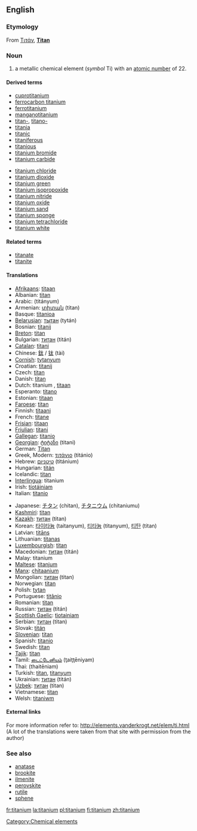 ==English==

{{elements|Ti|scandium|Sc|vanadium|V}}
===Etymology===
From {{Gr.}} [[Τιτάν]], '''[[Titan]]'''

===Noun===
{{en-noun-unc}}
{{wikipedia}}

# a metallic chemical element (''symbol'' Ti) with an [[atomic number]] of 22.

====Derived terms====
{{top2}}
*[[cuprotitanium]]
*[[ferrocarbon titanium]]
*[[ferrotitanium]]
*[[manganotitanium]]
*[[titan-]], [[titano-]]
*[[titania]]<!--sic-->
*[[titanic]]<!--sic-->
*[[titaniferous]]
*[[titanious]]
*[[titanium bromide]]
*[[titanium carbide]]
{{mid2}}
*[[titanium chloride]]
*[[titanium dioxide]]
*[[titanium green]]
*[[titanium isopropoxide]]
*[[titanium nitride]]
*[[titanium oxide]]
*[[titanium sand]]
*[[titanium sponge]]
*[[titanium tetrachloride]]
*[[titanium white]]
{{bottom}}

====Related terms====
*[[titanate]]
*[[titanite]]

====Translations====
{{top}}
*[[Afrikaans]]: [[titaan]]
*Albanian: [[titan]]
*Arabic: {{ARchar|[[تيتانيوم]]}} (titányum) {{m}}
*Armenian: [[տիտան]] (titan)
*Basque: [[titanioa]]
*[[Belarusian]]: [[тытан]] (tytán) {{m}}
*Bosnian: [[titanij]]
*[[Breton]]: [[titan]]
*Bulgarian: [[титан]] (titán) {{m}}
*[[Catalan]]: [[titani]]
*Chinese: [[鈦]] / [[钛]] (tài)
*[[Cornish]]: [[tytanyum]]
*Croatian: [[titanij]]
*Czech: [[titan]]
*Danish: [[titan]]
*Dutch: titanium {{n}}, [[titaan]] {{n}}
*Esperanto: [[titano]]
*Estonian: [[titaan]]
*[[Faroese]]: [[titan]]
*Finnish: [[titaani]]
*French: [[titane]] {{m}}
*[[Frisian]]: [[titaan]]
*[[Friulian]]: [[titani]]
*[[Gallegan]]: [[titanio]]
*[[Georgian]]: [[ტიტანი]] (titani)
*German: [[Titan]] {{n}}
*Greek, Modern: [[τιτάνιο]] (titánio) {{n}}
*Hebrew: [[טיטניום]] (titánium)
*Hungarian: [[titán]]
*Icelandic: [[titan]]
*[[Interlingua]]: titanium
*Irish: [[tíotáiniam]]
*Italian: [[titanio]] {{m}}
{{mid}}
*Japanese: [[チタン]] (chitan), [[チタニウム]] (chitaniumu)
*[[Kashmiri]]: [[titan]]
*[[Kazakh]]: [[титан]] (titan)
*Korean: [[타이타늄]] (taitanyum), [[티타늄]] (titanyum), [[티탄]] (titan)
*Latvian: [[titāns]]
*Lithuanian: [[titanas]]
*[[Luxembourgish]]: [[titan]]
*Macedonian: [[титан]] (titán) {{m}}
*Malay: titanium
*[[Maltese]]: [[titanjum]]
*[[Manx]]: [[çhitaanium]]
*Mongolian: [[титан]] (titan)
*Norwegian: [[titan]]
*Polish: [[tytan]] {{m}}
*Portuguese: [[titânio]] {{m}}
*Romanian: [[titan]] {{n}}
*Russian: [[титан]] (titán) {{m}}
*[[Scottish Gaelic]]: [[tìotainiam]]
*Serbian: [[титан]] (titan) {{m}}
*Slovak: [[titán]]
*[[Slovenian]]: [[titan]]
*Spanish: [[titanio]] {{m}}
*Swedish: [[titan]]
*[[Tajik]]: [[titan]]
*Tamil: [[டைட்டேனியம்]] (ţaiţţēniyam)
*Thai: {{THchar|[[ไทเทเนียม]]}} (thaitēniam)
*Turkish: [[titan]], [[titanyum]]
*Ukrainian: [[титан]] (titán) {{m}}
*[[Uzbek]]: [[титан]] (titan)
*Vietnamese: [[titan]]
*Welsh: [[titaniwm]]
{{bottom}}

====External links====
For more information refer to:
http://elements.vanderkrogt.net/elem/ti.html
(A lot of the translations were taken from that site with permission from the author)

===See also===
*[[anatase]]
*[[brookite]]
*[[ilmenite]]
*[[perovskite]]
*[[rutile]]
*[[sphene]]

[[Category:Chemical elements]]

[[fr:titanium]]
[[la:titanium]]
[[pl:titanium]]
[[fi:titanium]]
[[zh:titanium]]